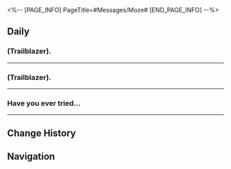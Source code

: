 <%-- [PAGE_INFO]
PageTitle=#Messages/Moze#
[END_PAGE_INFO] --%>
{{Messages Infobox
|id        = 1223
|image     = Character Moze Icon.png
|type      = Character
|sender    = Moze
|signature = No signature.
|faction   = The Xianzhou Yaoqing
}}

==Daily==
===(Trailblazer).===
{{Messages|text=
:'''Moze:''' (Trailblazer).
:'''Moze:''' I would like to know what you do for work. It is my duty to know.
:'''Moze:''' [[File:Message Moze Boxes (Caelus).png|256px]] [[File:Message Moze Boxes (Stelle).png|256px]]
:{Choice} That's not me!
::'''(Trailblazer):''' That's not me. I didn't do anything. What are you accusing me of?
::'''Moze:''' This is you?
::'''Moze:''' Looks like it was you.
:{Choice} You followed me!
::'''(Trailblazer):''' You followed me!
::'''(Trailblazer):''' Are you coming to capture me?
::'''Moze:''' Are you scared?
::{Choice} No
::'''(Trailblazer):''' No, that's not me. What do you mean?
::'''Moze:''' I won't capture you.
:'''Moze:''' So this is you, too?
:'''Moze:''' [[File:Message Moze Cycrane (Caelus).png|256px]] [[File:Message Moze Cycrane (Stelle).png|256px]]
:{Choice} What's your job?
:'''(Trailblazer):''' Well, what do you do for work?
:'''Moze:''' Shadow Guard.
:'''Moze:''' So, besides picking up trash and delivering courier packages, your job also involves supervising cycrane operations?
:{Choice} Where did you see that?
:'''(Trailblazer):''' ?
:'''(Trailblazer):''' Wait, how did you know that? Where did you see that?
:'''(Trailblazer):''' How come I didn't see you???
:'''Moze:''' You cannot see me.
:'''Moze:''' I am everywhere.
:'''Moze:''' I could be in the trashcan.
:'''Moze:''' So, I would like to remind you not to overlook your enemies who may be lurking in the darkness.
:'''Moze:''' Farewell
:'''Moze:''' Farewell.
:'''Moze:''' Sorry. I missed the full stop.
}}
----

===(Trailblazer).===
{{Messages|text=
:'''Moze:''' (Trailblazer).
:'''Moze:''' Where is the Astral Express' front door?
:'''Moze:''' I mean, how do I get inside the Express?
:{Choice} Have you quit your job?
::'''(Trailblazer):''' Have you quit your job?
:{Choice} Is this a robbery?
::'''(Trailblazer):''' Why? You want to rob the Express?
:'''Moze:''' No. I am on holiday.
:'''Moze:''' The general has ordered me to rest.
:{Choice} Rest on the Express?
::'''(Trailblazer):''' You want to rest on our Express?
::'''(Trailblazer):''' You can get a pretty good sleep on the Express, that's true
::'''Moze:''' I am not going in order to sleep.
:{Choice} General Feixiao is so kind!
::'''(Trailblazer):''' General Feixiao is so kind!
::'''(Trailblazer):''' I wish the Express conductor would order me to get some rest too
::'''Moze:''' Is she? If you say so.
::'''Moze:''' This was an order. I must follow it.
:'''Moze:''' I hear that the Astral Express travels all over the universe.
:'''Moze:''' I am certain that it will need a cleaner.
:{Choice} Cleaner???
::'''(Trailblazer):''' Cleaner? Who? You?
::'''(Trailblazer):''' This is your idea of rest? Doing housework?
::'''Moze:''' Yes.
::'''Moze:''' Cleaning and eradicating dirt relaxes me and brings me joy.
::{Choice} Come on over then
::'''(Trailblazer):''' Come right over then. We definitely need the cleaning!
:{Choice} But that's Pom-Pom's job
::'''(Trailblazer):''' You're trying to steal our conductor's job?
::'''Moze:''' Your Express conductor can take a rest.
::'''Moze:''' Fear not. Cleaning and eradicating dirt relaxes me and brings me joy.
::'''Moze:''' In my eyes, that is rest.
::{Choice} Come on over then
::'''(Trailblazer):''' Then come on over. I know Pom-Pom would welcome you happily
:'''Moze:''' Okay.
:'''Moze:''' I was going to go over there anyway.
:'''Moze:''' Jiaoqiu told me to go in from the front entrance.
:'''Moze:''' However, that is not my normal style.
:'''Moze:''' Therefore, I decided to ask you first in the interest of courtesy.
:'''Moze:''' Thank you.
}}
----

===Have you ever tried...===
{{Messages|text=
:'''Moze:''' Have you ever tried to assassinate your superior on the Astral Express before?
:{Choice} Who is my superior?
::'''(Trailblazer):''' Who is my superior?
::'''Moze:''' I don't know.
::{Choice} We are a flat organization
::'''(Trailblazer):''' We are a flat organization
::'''(Trailblazer):''' We have a conductor, but no leader
::'''Moze:''' Oh.
:{Choice} Assassinate!?
::'''(Trailblazer):''' Assassinate!? Why would I assassinate the conductor?
::'''Moze:''' For a challenge.
::'''Moze:''' Fine.
:'''Moze:''' It seems that you have a very simple relationship between you.
:'''Moze:''' That is unlike my work. Here, we have grudges, debts of gratitude, superiors and juniors, and lunch friends.
:{Choice} That's too complicated
:'''(Trailblazer):''' That's too complicated
:'''(Trailblazer):''' The less I know, the better
:'''Moze:''' Regarding vengeance, General Feixiao allows me to challenge her at any time I please.
:'''Moze:''' I have attempted sneak attacks, traps, and public duels, but they have all failed.
:'''Moze:''' If you have no experience, I can report that back.
:{Choice} Report it back?
:'''(Trailblazer):''' Report it back?
:'''Moze:''' Report back to General Feixiao that you have no experience with assassinating your superiors.
:'''Moze:''' I failed to assassinate the general again today. The general suggested that I speak to others and try to come up with new ideas.
:{Choice} That's bold!
::'''(Trailblazer):''' That's a bold suggestion! I have to respect her
:{Choice} That's crazy!
::'''(Trailblazer):''' That's crazy! Why would you accept that suggestion?
:'''Moze:''' I think that studying is always a good idea.
:'''Moze:''' However, assassination techniques are all about expertise, not quantity.
:'''Moze:''' Even if I received your advice, I would need to perfect it myself.
:'''Moze:''' Thank you for your response. I shall ask someone else.
}}
----

==Change History==
{{Change History|2.5}}

==Navigation==
{{Messages Navbox}}
